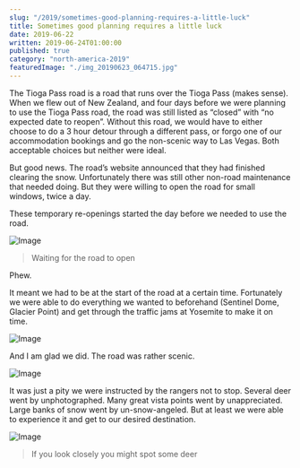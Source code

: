 ```yaml
---
slug: "/2019/sometimes-good-planning-requires-a-little-luck"
title: Sometimes good planning requires a little luck
date: 2019-06-22
written: 2019-06-24T01:00:00
published: true
category: "north-america-2019"
featuredImage: "./img_20190623_064715.jpg"
---
```


The Tioga Pass road is a road that runs over the Tioga Pass (makes sense). When we flew out of New Zealand, and four days before we were planning to use the Tioga Pass road, the road was still listed as “closed” with “no expected date to reopen”. Without this road, we would have to either choose to do a 3 hour detour through a different pass, or forgo one of our accommodation bookings and go the non-scenic way to Las Vegas. Both acceptable choices but neither were ideal.

But good news. The road’s website announced that they had finished clearing the snow. Unfortunately there was still other non-road maintenance that needed doing. But they were willing to open the road for small windows, twice a day.

These temporary re-openings started the day before we needed to use the road.

![Image](./img_20190623_055309.jpg)

> Waiting for the road to open

Phew.

It meant we had to be at the start of the road at a certain time. Fortunately we were able to do everything we wanted to beforehand (Sentinel Dome, Glacier Point) and get through the traffic jams at Yosemite to make it on time.

![Image](./img_20190623_064715.jpg)

And I am glad we did. The road was rather scenic.

![Image](./img_20190623_062639.jpg)

It was just a pity we were instructed by the rangers not to stop. Several deer went by unphotographed. Many great vista points went by unappreciated. Large banks of snow went by un-snow-angeled. But at least we were able to experience it and get to our desired destination.

![Image](./img_20190623_065729.jpg)

> If you look closely you might spot some deer
